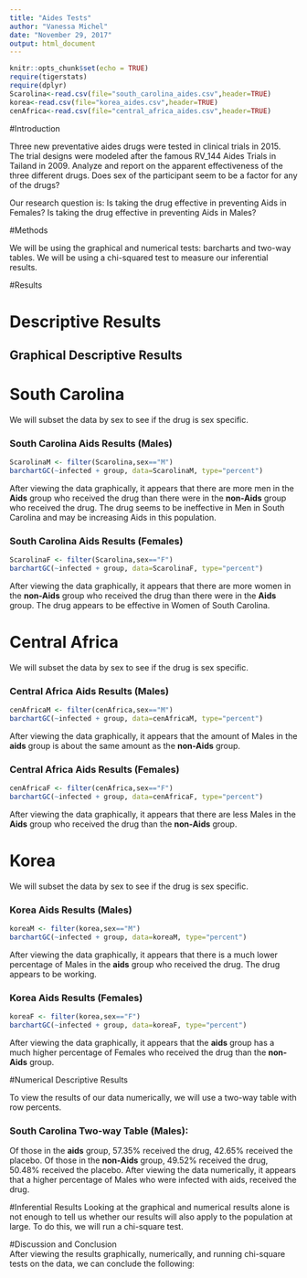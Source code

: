 ---
title: "Aides Tests"
author: "Vanessa Michel"
date: "November 29, 2017"
output: html_document
---

```{r setup, include=FALSE}
knitr::opts_chunk$set(echo = TRUE)
require(tigerstats)
require(dplyr)
Scarolina<-read.csv(file="south_carolina_aides.csv",header=TRUE)
korea<-read.csv(file="korea_aides.csv",header=TRUE)
cenAfrica<-read.csv(file="central_africa_aides.csv",header=TRUE)
```

#Introduction

Three new preventative aides drugs were tested in clinical trials in 2015. The trial designs were modeled after the famous RV_144 Aides Trials in Tailand in 2009.  Analyze and report on the apparent effectiveness of the three different drugs. Does sex of the participant seem to be a factor for any of the drugs?

Our research question is:
Is taking the drug effective in preventing Aids in Females?
Is taking the drug effective in preventing Aids in Males?

#Methods

We will be using the graphical and numerical tests: barcharts and two-way tables. We will be using a chi-squared test to measure our inferential results.

#Results

# Descriptive Results

## Graphical Descriptive Results

# South Carolina  
 We will subset the data by sex to see if the drug is sex specific.

### South Carolina Aids Results (Males)  
```{r}
ScarolinaM <- filter(Scarolina,sex=="M")
barchartGC(~infected + group, data=ScarolinaM, type="percent")
```

After viewing the data graphically, it appears that there are more men in the **Aids** group who received the drug than there were in the **non-Aids** group who received the drug. The drug seems to be ineffective in Men in South Carolina and may be increasing Aids in this population. 

### South Carolina Aids Results (Females)  
```{r}
ScarolinaF <- filter(Scarolina,sex=="F")
barchartGC(~infected + group, data=ScarolinaF, type="percent")
```

After viewing the data graphically, it appears that there are more women in the **non-Aids** group who received the drug than there were in the **Aids** group. The drug appears to be effective in Women of South Carolina.  


# Central Africa  

We will subset the data by sex to see if the drug is sex specific.  

### Central Africa Aids Results (Males)  
```{r}
cenAfricaM <- filter(cenAfrica,sex=="M")
barchartGC(~infected + group, data=cenAfricaM, type="percent")
```

After viewing the data graphically, it appears that the amount of Males in the **aids** group is about the same amount as the **non-Aids** group. 

### Central Africa Aids Results (Females)  
```{r}
cenAfricaF <- filter(cenAfrica,sex=="F")
barchartGC(~infected + group, data=cenAfricaF, type="percent")
```

After viewing the data graphically, it appears that there are less Males in the **Aids** group who received the drug than the **non-Aids** group. 

# Korea  

We will subset the data by sex to see if the drug is sex specific. 

### Korea Aids Results (Males)  
```{r}
koreaM <- filter(korea,sex=="M")
barchartGC(~infected + group, data=koreaM, type="percent")
```

After viewing the data graphically, it appears that there is a much lower percentage of Males in the **aids** group who received the drug. The drug appears to be working. 

### Korea Aids Results (Females)  
```{r}
koreaF <- filter(korea,sex=="F")
barchartGC(~infected + group, data=koreaF, type="percent")
```

After viewing the data graphically, it appears that the **aids** group has a much higher percentage of Females who received the drug than the **non-Aids** group. 

#Numerical Descriptive Results

To view the results of our data numerically, we will use a two-way table with row percents.


### **South Carolina Two-way Table (Males):**


Of those in the **aids** group, 57.35% received the drug, 42.65% received the placebo. 
Of those in the **non-Aids** group, 49.52% received the drug, 50.48% received the placebo. 
After viewing the data numerically, it appears that a higher percentage of Males who were infected with aids, received the drug. 

#Inferential Results
Looking at the graphical and numerical results alone is not enough to tell us whether our results will also apply to the population at large. To do this, we will run a chi-square test.


#Discussion and Conclusion  
After viewing the results graphically, numerically, and running chi-square tests on the data, we can conclude the following: